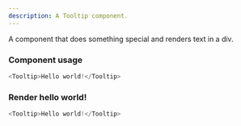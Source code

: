 ```yaml
---
description: A Tooltip component.
---
```



A component that does something special and renders text in a div.

### Component usage
```js
<Tooltip>Hello world!</Tooltip>
```

### Render hello world!

```js live
<Tooltip>Hello world!</Tooltip>
```
